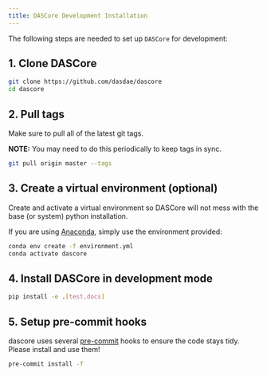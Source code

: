 ```yaml
---
title: DASCore Development Installation
---
```


The following steps are needed to set up `DASCore` for development:

## 1. Clone DASCore

<!--pytest-codeblocks:skip-->
```bash
git clone https://github.com/dasdae/dascore
cd dascore
```

## 2. Pull tags

Make sure to pull all of the latest git tags.

**NOTE:** You may need to do this periodically to keep tags in sync.

<!--pytest-codeblocks:skip-->
```bash
git pull origin master --tags
```

## 3. Create a virtual environment (optional)

Create and activate a virtual environment so DASCore will not mess with the base (or system) python installation.

If you are using [Anaconda](https://www.anaconda.com/), simply use the environment provided:

<!--pytest-codeblocks:skip-->
```bash
conda env create -f environment.yml
conda activate dascore
```

## 4. Install DASCore in development mode

<!--pytest-codeblocks:skip-->
```bash
pip install -e .[test,docs]
```

## 5. Setup pre-commit hooks

dascore uses several [pre-commit](https://pre-commit.com/) hooks to ensure the code stays tidy. Please install and use them!

<!--pytest-codeblocks:skip-->
```bash
pre-commit install -f
```
